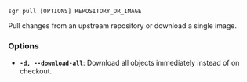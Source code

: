 
```sgr pull [OPTIONS] REPOSITORY_OR_IMAGE```

Pull changes from an upstream repository or download a single image.

### Options

  * **`-d, --download-all`**: Download all objects immediately instead of on checkout.
